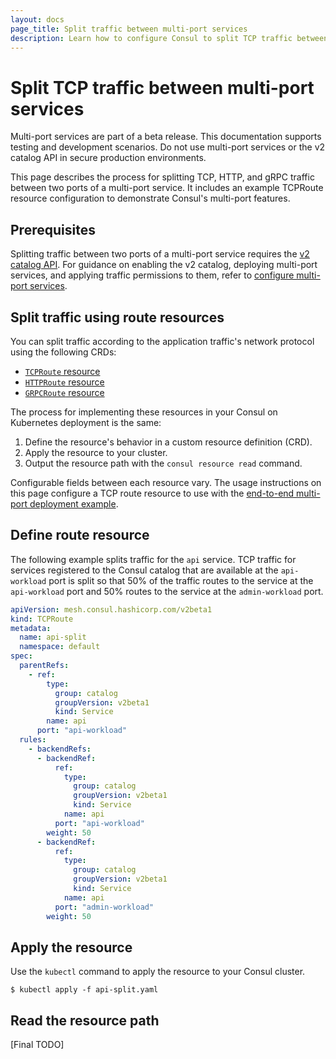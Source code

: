 ```yaml
---
layout: docs
page_title: Split traffic between multi-port services 
description: Learn how to configure Consul to split TCP traffic between two ports of a multi-port service using the TCPRoute resource and the v2 catalog API
---
```


# Split TCP traffic between multi-port services

<Warning>

Multi-port services are part of a beta release. This documentation supports testing and development scenarios. Do not use multi-port services or the v2 catalog API in secure production environments.

</Warning>

This page describes the process for splitting TCP, HTTP, and gRPC traffic between two ports of a multi-port service. It includes an example TCPRoute resource configuration to demonstrate Consul's multi-port features.

## Prerequisites

Splitting traffic between two ports of a multi-port service requires the [v2 catalog API](/consul/docs/architecture/catalog/v2). For guidance on enabling the v2 catalog, deploying multi-port services, and applying traffic permissions to them, refer to [configure multi-port services](/consul/docs/k8s/multiport/configure).

## Split traffic using route resources

You can split traffic according to the application traffic's network protocol using the following CRDs:

- [`TCPRoute` resource](/consul/docs/k8s/multiport/reference/tcproute)
- [`HTTPRoute` resource](/consul/docs/k8s/multiport/reference/httproute)
- [`GRPCRoute` resource](/consul/docs/k8s/multiport/reference/tcproute)

The process for implementing these resources in your Consul on Kubernetes deployment is the same:

1. Define the resource's behavior in a custom resource definition (CRD).
1. Apply the resource to your cluster.
1. Output the resource path with the `consul resource read` command.

Configurable fields between each resource vary. The usage instructions on this page configure a TCP route resource to use with the [end-to-end multi-port deployment example](/consul/docs/k8s/multiport/configure).

## Define route resource

The following example splits traffic for the `api` service. TCP traffic for services registered to the Consul catalog that are available at the `api-workload` port is split so that 50% of the traffic routes to the service at the `api-workload` port and 50% routes to the service at the `admin-workload` port.

<CodeBlockConfig filename="api-split.yaml">

```yaml
apiVersion: mesh.consul.hashicorp.com/v2beta1
kind: TCPRoute
metadata:
  name: api-split
  namespace: default
spec:
  parentRefs:
    - ref:
        type: 
          group: catalog
          groupVersion: v2beta1
          kind: Service
        name: api
      port: "api-workload"
  rules:
    - backendRefs:
      - backendRef:
          ref: 
            type:
              group: catalog
              groupVersion: v2beta1
              kind: Service
            name: api
          port: "api-workload"
        weight: 50
      - backendRef:
          ref: 
            type:
              group: catalog
              groupVersion: v2beta1
              kind: Service
            name: api
          port: "admin-workload"
        weight: 50
```

</CodeBlockConfig>

## Apply the resource

Use the `kubectl` command to apply the resource to your Consul cluster.

```shell-session
$ kubectl apply -f api-split.yaml
```

## Read the resource path

[Final TODO]